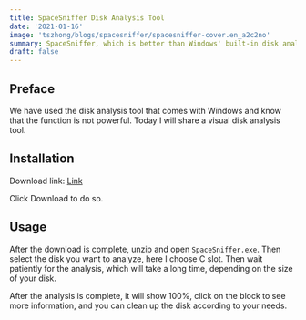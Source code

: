 ```yaml
---
title: SpaceSniffer Disk Analysis Tool
date: '2021-01-16'
image: 'tszhong/blogs/spacesniffer/spacesniffer-cover.en_a2c2no'
summary: SpaceSniffer, which is better than Windows' built-in disk analysis tool, analyzes your disk in detail
draft: false
---
```


## Preface

We have used the disk analysis tool that comes with Windows and know that the function is not powerful. Today I will share a visual disk analysis tool.

## Installation

Download link: [Link](https://www.fosshub.com/SpaceSniffer.html)

Click Download to do so.

<CloudinaryImg
  mdx
  publicId='tszhong/blogs/spacesniffer/spacesniffer-1_x52hoz'
  width={1058}
  height={670}
  alt='Spacesniffer'
/>

## Usage

After the download is complete, unzip and open `SpaceSniffer.exe`. Then select the disk you want to analyze, here I choose C slot. Then wait patiently for the analysis, which will take a long time, depending on the size of your disk.

<CloudinaryImg
  mdx
  publicId='tszhong/blogs/spacesniffer/spacesniffer-2_utiibq'
  width={1221}
  height={736}
  alt='Spacesniffer'
/>

After the analysis is complete, it will show 100%, click on the block to see more information, and you can clean up the disk according to your needs.

<CloudinaryImg
  mdx
  publicId='tszhong/blogs/spacesniffer/spacesniffer-3_o2luoa'
  width={1221}
  height={736}
  alt='Spacesniffer'
/>
